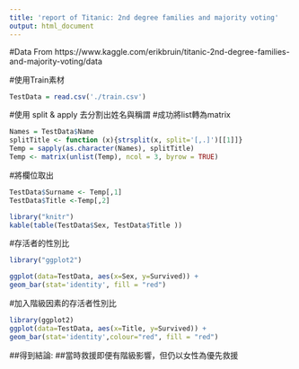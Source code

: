 ```yaml
---
title: 'report of Titanic: 2nd degree families and majority voting'
output: html_document
---
```

#Data From https://www.kaggle.com/erikbruin/titanic-2nd-degree-families-and-majority-voting/data

#使用Train素材
```r
TestData = read.csv('./train.csv')
```
#使用 split & apply 去分割出姓名與稱謂
#成功將list轉為matrix
```r
Names = TestData$Name
splitTitle <- function (x){strsplit(x, split='[,.]')[[1]]}
Temp = sapply(as.character(Names), splitTitle)
Temp <- matrix(unlist(Temp), ncol = 3, byrow = TRUE)
```
#將欄位取出
```r
TestData$Surname <- Temp[,1]
TestData$Title <-Temp[,2]
```


```r
library("knitr")
kable(table(TestData$Sex, TestData$Title ))
```

#存活者的性別比

```r
library("ggplot2")

ggplot(data=TestData, aes(x=Sex, y=Survived)) + 
geom_bar(stat='identity', fill = "red") 


```
#加入階級因素的存活者性別比

```r
library(ggplot2)
ggplot(data=TestData, aes(x=Title, y=Survived)) + 
geom_bar(stat='identity',colour="red", fill = "red") 


```


##得到結論:
##當時救援即便有階級影響，但仍以女性為優先救援
